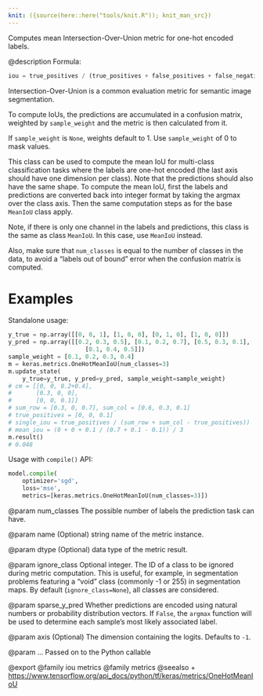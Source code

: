 ```yaml
---
knit: ({source(here::here("tools/knit.R")); knit_man_src})
---
```

Computes mean Intersection-Over-Union metric for one-hot encoded labels.

@description
Formula:

```python
iou = true_positives / (true_positives + false_positives + false_negatives)
```
Intersection-Over-Union is a common evaluation metric for semantic image
segmentation.

To compute IoUs, the predictions are accumulated in a confusion matrix,
weighted by `sample_weight` and the metric is then calculated from it.

If `sample_weight` is `None`, weights default to 1.
Use `sample_weight` of 0 to mask values.

This class can be used to compute the mean IoU for multi-class
classification tasks where the labels are one-hot encoded (the last axis
should have one dimension per class). Note that the predictions should also
have the same shape. To compute the mean IoU, first the labels and
predictions are converted back into integer format by taking the argmax over
the class axis. Then the same computation steps as for the base `MeanIoU`
class apply.

Note, if there is only one channel in the labels and predictions, this class
is the same as class `MeanIoU`. In this case, use `MeanIoU` instead.

Also, make sure that `num_classes` is equal to the number of classes in the
data, to avoid a "labels out of bound" error when the confusion matrix is
computed.

# Examples
Standalone usage:

```python
y_true = np.array([[0, 0, 1], [1, 0, 0], [0, 1, 0], [1, 0, 0]])
y_pred = np.array([[0.2, 0.3, 0.5], [0.1, 0.2, 0.7], [0.5, 0.3, 0.1],
                      [0.1, 0.4, 0.5]])
sample_weight = [0.1, 0.2, 0.3, 0.4]
m = keras.metrics.OneHotMeanIoU(num_classes=3)
m.update_state(
    y_true=y_true, y_pred=y_pred, sample_weight=sample_weight)
# cm = [[0, 0, 0.2+0.4],
#       [0.3, 0, 0],
#       [0, 0, 0.1]]
# sum_row = [0.3, 0, 0.7], sum_col = [0.6, 0.3, 0.1]
# true_positives = [0, 0, 0.1]
# single_iou = true_positives / (sum_row + sum_col - true_positives))
# mean_iou = (0 + 0 + 0.1 / (0.7 + 0.1 - 0.1)) / 3
m.result()
# 0.048
```

Usage with `compile()` API:

```python
model.compile(
    optimizer='sgd',
    loss='mse',
    metrics=[keras.metrics.OneHotMeanIoU(num_classes=3)])
```

@param num_classes
The possible number of labels the prediction task can have.

@param name
(Optional) string name of the metric instance.

@param dtype
(Optional) data type of the metric result.

@param ignore_class
Optional integer. The ID of a class to be ignored during
metric computation. This is useful, for example, in segmentation
problems featuring a "void" class (commonly -1 or 255) in
segmentation maps. By default (`ignore_class=None`), all classes are
considered.

@param sparse_y_pred
Whether predictions are encoded using natural numbers or
probability distribution vectors. If `False`, the `argmax`
function will be used to determine each sample's most likely
associated label.

@param axis
(Optional) The dimension containing the logits. Defaults to `-1`.

@param ...
Passed on to the Python callable

@export
@family iou metrics
@family metrics
@seealso
+ <https://www.tensorflow.org/api_docs/python/tf/keras/metrics/OneHotMeanIoU>
